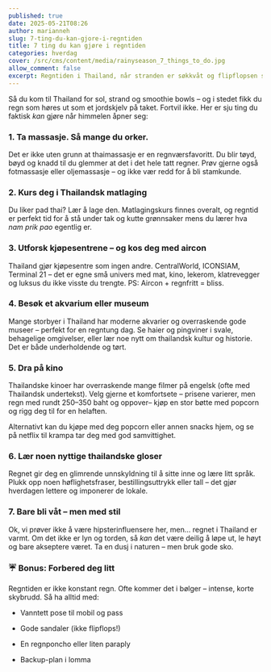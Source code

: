 ```yaml
---
published: true
date: 2025-05-21T08:26
author: marianneh
slug: 7-ting-du-kan-gjore-i-regntiden
title: 7 ting du kan gjøre i regntiden
categories: hverdag
cover: /src/cms/content/media/rainyseason_7_things_to_do.jpg
allow_comment: false
excerpt: Regntiden i Thailand, når stranden er søkkvåt og flipflopsen sitter fast i søla
---
```

Så du kom til Thailand for sol, strand og smoothie bowls – og i stedet fikk du regn som høres ut som et jordskjelv på taket. Fortvil ikke. Her er sju ting du faktisk _kan_ gjøre når himmelen åpner seg:

### 1\. **Ta massasje. Så mange du orker.**

Det er ikke uten grunn at thaimassasje er en regnværsfavoritt. Du blir tøyd, bøyd og knadd til du glemmer at det i det hele tatt regner. Prøv gjerne også fotmassasje eller oljemassasje – og ikke vær redd for å bli stamkunde.

### 2\. **Kurs deg i Thailandsk matlaging**

Du liker pad thai? Lær å lage den. Matlagingskurs finnes overalt, og regntid er perfekt tid for å stå under tak og kutte grønnsaker mens du lærer hva _nam prik pao_ egentlig er.

### 3\. **Utforsk kjøpesentrene – og kos deg med aircon**

Thailand gjør kjøpesentre som ingen andre. CentralWorld, ICONSIAM, Terminal 21 – det er egne små univers med mat, kino, lekerom, klatrevegger og luksus du ikke visste du trengte. PS: Aircon + regnfritt = bliss.

### 4\. **Besøk et akvarium eller museum**

Mange storbyer i Thailand har moderne akvarier og overraskende gode museer – perfekt for en regntung dag. Se haier og pingviner i svale, behagelige omgivelser, eller lær noe nytt om thailandsk kultur og historie. Det er både underholdende og tørt.

### 5\. **Dra på kino**

Thailandske kinoer har overraskende mange filmer på engelsk (ofte med Thailandsk undertekst). Velg gjerne et komfortsete – prisene varierer, men regn med rundt 250–350 baht og oppover– kjøp en stor bøtte med popcorn og rigg deg til for en helaften.

Alternativt kan du kjøpe med deg popcorn eller annen snacks hjem, og se på netflix til krampa tar deg med god samvittighet.

### 6\. **Lær noen nyttige thailandske gloser**

Regnet gir deg en glimrende unnskyldning til å sitte inne og lære litt språk. Plukk opp noen høflighetsfraser, bestillingsuttrykk eller tall – det gjør hverdagen lettere og imponerer de lokale.

### 7\. **Bare bli våt – men med stil**

Ok, vi prøver ikke å være hipsterinfluensere her, men... regnet i Thailand er varmt. Om det ikke er lyn og torden, så _kan_ det være deilig å løpe ut, le høyt og bare akseptere været. Ta en dusj i naturen – men bruk gode sko.

### ☔ **Bonus: Forbered deg litt**

Regntiden er ikke konstant regn. Ofte kommer det i bølger – intense, korte skybrudd. Så ha alltid med:

*   Vanntett pose til mobil og pass
    
*   Gode sandaler (ikke flipflops!)
    
*   En regnponcho eller liten paraply
    
*   Backup-plan i lomma
